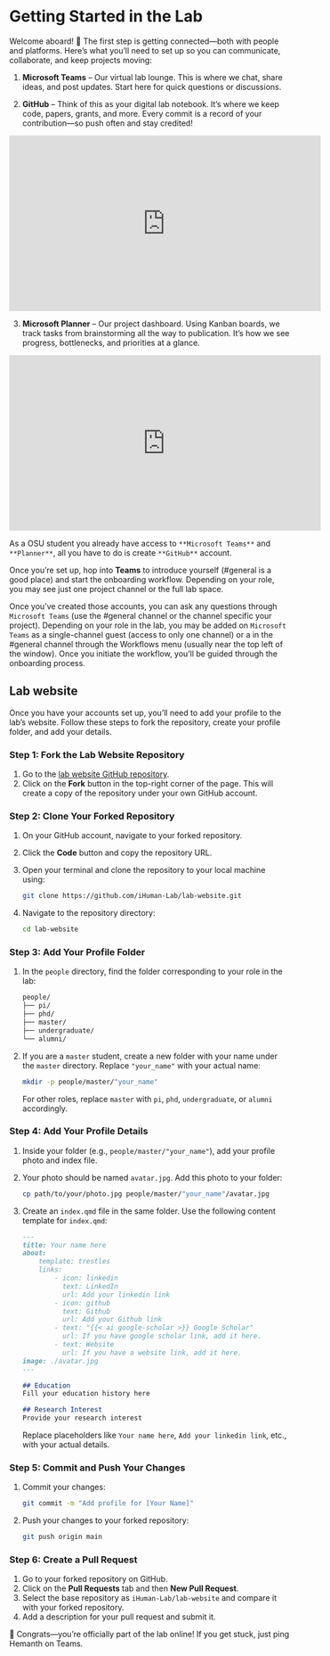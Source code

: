 # Getting Started in the Lab {.unnumbered}

Welcome aboard! 🚀 The first step is getting connected—both with people and platforms. Here’s what you’ll need to set up so you can communicate, collaborate, and keep projects moving:

1. **Microsoft Teams** – Our virtual lab lounge. This is where we chat, share ideas, and post updates. Start here for quick questions or discussions.

2. **GitHub** – Think of this as your digital lab notebook. It’s where we keep code, papers, grants, and more. Every commit is a record of your contribution—so push often and stay credited!

<p align="center"> <iframe width="560" height="315" src="https://www.youtube.com/embed/videoseries?si=AzfotQgy0j-SF1MK&amp;list=PL0lo9MOBetEFcp4SCWinBdpml9B2U25-f" title="YouTube video player" frameborder="0" allow="accelerometer; autoplay; clipboard-write; encrypted-media; gyroscope; picture-in-picture; web-share" referrerpolicy="strict-origin-when-cross-origin" allowfullscreen></iframe> <p>

3. **Microsoft Planner** – Our project dashboard. Using Kanban boards, we track tasks from brainstorming all the way to publication. It’s how we see progress, bottlenecks, and priorities at a glance.

<p align="center">
<iframe width="560" height="315" src="https://www.youtube.com/embed/QyMKuRn7dno?si=Tq5tAmWEK2LQvHw1" title="YouTube video player" frameborder="0" allow="accelerometer; autoplay; clipboard-write; encrypted-media; gyroscope; picture-in-picture; web-share" referrerpolicy="strict-origin-when-cross-origin" allowfullscreen></iframe>
<p>

:::{.callout-note title=Task}
As a OSU student you already have access to `**Microsoft Teams**` and `**Planner**`, all you have to do is create `**GitHub**` account.
:::

Once you’re set up, hop into **Teams** to introduce yourself (#general is a good place) and start the onboarding workflow. Depending on your role, you may see just one project channel or the full lab space.

Once you’ve created those accounts, you can ask any questions through `Microsoft Teams` (use the #general channel or the channel specific your project). Depending on your role in the lab, you may be added on `Microsoft Teams` as a single-channel guest (access to only one channel) or a in the #general channel through the Workflows menu (usually near the top left of the window). Once you initiate the workflow, you’ll be guided through the onboarding process.

## Lab website {#sec-labwebsite}
Once you have your accounts set up, you’ll need to add your profile to the lab’s website. Follow these steps to fork the repository, create your profile folder, and add your details.

### Step 1: Fork the Lab Website Repository

1. Go to the [lab website GitHub repository](https://github.com/iHuman-Lab/lab-website){target='_blank_'}.
2. Click on the **Fork** button in the top-right corner of the page. This will create a copy of the repository under your own GitHub account.

### Step 2: Clone Your Forked Repository

1. On your GitHub account, navigate to your forked repository.
2. Click the **Code** button and copy the repository URL.
3. Open your terminal and clone the repository to your local machine using:
   ```bash
   git clone https://github.com/iHuman-Lab/lab-website.git
   ```
4. Navigate to the repository directory:
   ```bash
   cd lab-website
   ```

### Step 3: Add Your Profile Folder

1. In the `people` directory, find the folder corresponding to your role in the lab:

   ```.bash
   people/
   ├── pi/
   ├── phd/
   ├── master/
   ├── undergraduate/
   └── alumni/
   ```

2. If you are a `master` student, create a new folder with your name under the `master` directory. Replace `"your_name"` with your actual name:

   ```bash
   mkdir -p people/master/"your_name"
   ```

   For other roles, replace `master` with `pi`, `phd`, `undergraduate`, or `alumni` accordingly.

### Step 4: Add Your Profile Details

1. Inside your folder (e.g., `people/master/"your_name"`), add your profile photo and index file.

2. Your photo should be named `avatar.jpg`. Add this photo to your folder:
   ```bash
   cp path/to/your/photo.jpg people/master/"your_name"/avatar.jpg
   ```

3. Create an `index.qmd` file in the same folder. Use the following content template for `index.qmd`:

   ```markdown
   ---
   title: Your name here
   about:
       template: trestles
       links:
           - icon: linkedin
             text: LinkedIn
             url: Add your linkedin link
           - icon: github
             text: Github
             url: Add your Github link
           - text: "{{< ai google-scholar >}} Google Scholar"
             url: If you have google scholar link, add it here.
           - text: Website
             url: If you have a website link, add it here.
   image: ./avatar.jpg
   ---

   ## Education
   Fill your education history here

   ## Research Interest
   Provide your research interest
   ```

   Replace placeholders like `Your name here`, `Add your linkedin link`, etc., with your actual details.

### Step 5: Commit and Push Your Changes

1. Commit your changes:
   ```bash
   git commit -m "Add profile for [Your Name]"
   ```

2. Push your changes to your forked repository:
   ```bash
   git push origin main
   ```

### Step 6: Create a Pull Request

1. Go to your forked repository on GitHub.
2. Click on the **Pull Requests** tab and then **New Pull Request**.
3. Select the base repository as `iHuman-Lab/lab-website` and compare it with your forked repository.
4. Add a description for your pull request and submit it.

🎉 Congrats—you’re officially part of the lab online! If you get stuck, just ping Hemanth on Teams.
